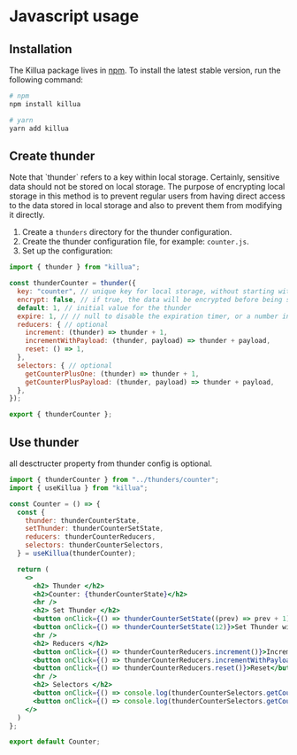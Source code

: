 
# Javascript usage

## Installation

The Killua package lives in [npm](https://www.npmjs.com/package/killua). To install the latest stable version, run the following command:

```bash
# npm
npm install killua

# yarn
yarn add killua
```

## Create thunder

<Callout type="warning" emoji="⚠️">
  Note that `thunder` refers to a key within local storage.
</Callout>
<Callout type="warning" emoji="⚠️">
  Certainly, sensitive data should not be stored on local storage. The purpose
  of encrypting local storage in this method is to prevent regular users from
  having direct access to the data stored in local storage and also to prevent
  them from modifying it directly.
</Callout>

1. Create a `thunders` directory for the thunder configuration.
2. Create the thunder configuration file, for example: `counter.js`.
3. Set up the configuration:

```js showLineNumbers filename="thunders/counter.js" copy
import { thunder } from "killua";

const thunderCounter = thunder({
  key: "counter", // unique key for local storage, without starting with "thunder"
  encrypt: false, // if true, the data will be encrypted before being stored in local storage
  default: 1, // initial value for the thunder
  expire: 1, // // null to disable the expiration timer, or a number indicating the expiration time in minutes
  reducers: { // optional
    increment: (thunder) => thunder + 1,
    incrementWithPayload: (thunder, payload) => thunder + payload,
    reset: () => 1,
  },
  selectors: { // optional
    getCounterPlusOne: (thunder) => thunder + 1,
    getCounterPlusPayload: (thunder, payload) => thunder + payload,
  },
});

export { thunderCounter };
```

## Use thunder

<Callout type="warning" emoji="⚠️">
  all desctructer property from thunder config is optional.
</Callout>

```jsx showLineNumbers {5-10} filename="component/counter.js" copy
import { thunderCounter } from "../thunders/counter";
import { useKillua } from "killua";

const Counter = () => {
  const {
    thunder: thunderCounterState,
    setThunder: thunderCounterSetState,
    reducers: thunderCounterReducers,
    selectors: thunderCounterSelectors,
  } = useKillua(thunderCounter);

  return (
    <>
      <h2> Thunder </h2>
      <h2>Counter: {thunderCounterState}</h2>
      <hr />
      <h2> Set Thunder </h2>
      <button onClick={() => thunderCounterSetState((prev) => prev + 1)}>Set Thunder with callback</button>
      <button onClick={() => thunderCounterSetState(12)}>Set Thunder without callback</button>
      <hr />
      <h2> Reducers </h2>
      <button onClick={() => thunderCounterReducers.increment()}>Increment</button>
      <button onClick={() => thunderCounterReducers.incrementWithPayload(5)}>Increment with payload</button>
      <button onClick={() => thunderCounterReducers.reset()}>Reset</button>
      <hr />
      <h2> Selectors </h2>
      <button onClick={() => console.log(thunderCounterSelectors.getCounterPlusOne())}>Get counter with plus one</button>
      <button onClick={() => console.log(thunderCounterSelectors.getCounterPlusPayload(10))}>Get counter with plus payload</button>
    </>
  )
};

export default Counter;
```